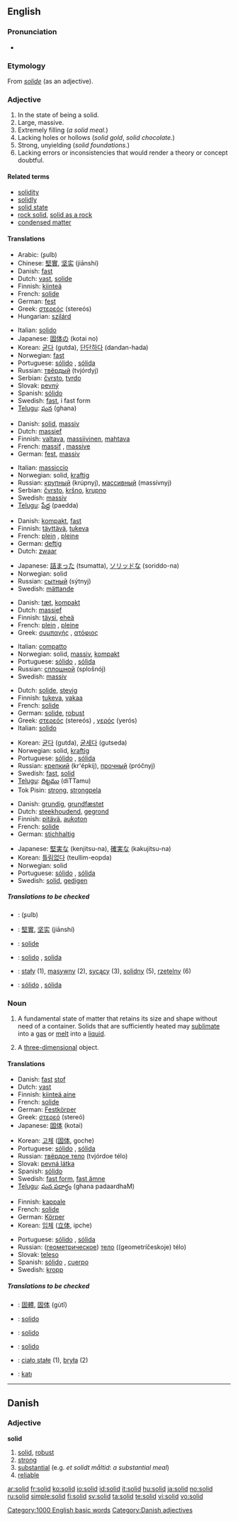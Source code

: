 {{wikipedia|dab=solid (disambiguation)|solid}}
==English==

===Pronunciation===
*{{audio|en-us-solid.ogg|Audio (US)}}

===Etymology===
From {{OF.}} ''[[solide]]'' (as an adjective).

===Adjective===
{{en-adj-more}}

# In the state of being a solid.
# Large, massive.
# Extremely filling (''a solid meal.'')
# Lacking holes or hollows (''solid gold'', ''solid chocolate.'')
# Strong, unyielding (''solid foundations.'')
# Lacking errors or inconsistencies that would render a theory or concept doubtful.

====Related terms====
*[[solidity]]
*[[solidly]]
*[[solid state]]
*[[rock solid]], [[solid as a rock]]
*[[condensed matter]]

====Translations====
{{trans-top|In the state of being a solid}}
*Arabic: {{ARchar|[[صلب|صُلب]]}} (ʂulb)
*Chinese: [[堅實]], [[坚实]] (jiānshí)
*Danish: [[fast]]
*Dutch: [[vast]], [[solide]]
*Finnish: [[kiinteä]]
*French: [[solide]]
*German: [[fest]]
*Greek: [[στερεός]] (stereós) {{m}}
*Hungarian: [[szilárd]]
{{trans-mid}}
*Italian: [[solido]]
*Japanese: [[固体の]] (kotai no)
*Korean: [[굳다]] (gutda), [[단단하다]] (dandan-hada)
*Norwegian: [[fast]]
*Portuguese: [[sólido]] {{m}}, [[sólida]] {{f}}
*Russian: [[твёрдый]] (tvjórdyj)
*Serbian: [[čvrsto]], [[tvrdo]]
*Slovak: [[pevný]] {{m}}
*Spanish: [[sólido]]
*Swedish: [[fast#Swedish|fast]], i fast form
*[[Telugu]]: [[ఘన]] (ghana)
{{trans-bottom}}

{{trans-top|Large, massive}}
*Danish: [[solid#Danish|solid]], [[massiv]]
*Dutch: [[massief]]
*Finnish: [[valtava]], [[massiivinen]], [[mahtava]]
*French: [[massif]] {{m}}, [[massive]] {{f}}
*German: [[fest]], [[massiv]]
{{trans-mid}}
*Italian: [[massiccio]]
*Norwegian: solid, [[kraftig]]
*Russian: [[крупный]] (krúpnyj), [[массивный]] (massívnyj)
*Serbian: [[čvrsto]], [[kršno]], [[krupno]]
*Swedish: [[massiv]]
*[[Telugu]]: [[పేద్ద]] (paedda)
{{trans-bottom}}

{{trans-top|Extremely filling}}
*Danish: [[kompakt]], [[fast]]
*Finnish: [[täyttävä]], [[tukeva]]
*French: [[plein]] {{m}}, [[pleine]] {{f}}
*German: [[deftig]]
*Dutch: [[zwaar]]
{{trans-mid}}
*Japanese: [[詰まった]] (tsumatta), [[ソリッドな]] (soriddo-na)
*Norwegian: solid
*Russian: [[сытный]] (sýtnyj)
*Swedish: [[mättande]]
{{trans-bottom}}

{{trans-top|Lacking holes or hollows}}
*Danish: [[tæt]], [[kompakt]]
*Dutch: [[massief]]
*Finnish: [[täysi]], [[eheä]]
*French: [[plein]] {{m}}, [[pleine]] {{f}}
*Greek: [[συμπαγής]] {{m}}, [[ατόφιος]] {{m}}
{{trans-mid}}
*Italian: [[compatto]]
*Norwegian: solid, [[massiv]], [[kompakt]]
*Portuguese: [[sólido]] {{m}}, [[sólida]] {{f}}
*Russian: [[сплошной]] (splošnój)
*Swedish: [[massiv]]
{{trans-bottom}}

{{trans-top|Strong, unyielding (as of foundations etc)}}
*Dutch: [[solide]], [[stevig]]
*Finnish: [[tukeva]], [[vakaa]]
*French: [[solide]]
*German: [[solide]], [[robust]]
*Greek: [[στερεός]] (stereós) {{m}}, [[γερός]] (yerós) {{m}}
*Italian: [[solido]]
{{trans-mid}}
*Korean: [[굳다]] (gutda), [[굳세다]] (gutseda)
*Norwegian: solid, [[kraftig]]
*Portuguese: [[sólido]] {{m}}, [[sólida]] {{f}}
*Russian: [[крепкий]] (kr'épkij), [[прочный]] (próčnyj)
*Swedish: [[fast]], [[solid#Swedish|solid]]
*[[Telugu]]: [[దిట్టము]] (diTTamu)
*Tok Pisin: [[strong]], [[strongpela]]
{{trans-bottom}}

{{trans-top|Lacking errors or inconsistencies}}
*Danish: [[grundig]], [[grundfæstet]]
*Dutch: [[steekhoudend]], [[gegrond]]
*Finnish: [[pitävä]], [[aukoton]]
*French: [[solide]]
*German: [[stichhaltig]]
{{trans-mid}}
*Japanese: [[堅実な]] (kenjitsu-na), [[確実な]] (kakujitsu-na)
*Korean: [[틀림없다]] (teullim-eopda)
*Norwegian: solid
*Portuguese: [[sólido]] {{m}}, [[sólida]] {{f}}
*Swedish: [[solid#Swedish|solid]], [[gedigen]]
{{trans-bottom}}

=====Translations to be checked=====
{{checktrans}}

*{{ttbc|Arabic}}: {{ARchar|[[صلب|صُلب]]}} (ʂulb)
*{{ttbc|Chinese}}: [[堅實]], [[坚实]] (jiānshí)
*{{ttbc|Interlingua}}: [[solide]]
*{{ttbc|Italian}}: [[solido]] {{m}}, [[solida]] {{f}}
*{{ttbc|Polish}}: [[stały]] (1), [[masywny]] (2), [[sycący]] (3), [[solidny]] (5), [[rzetelny]] (6) {{m}}
*{{ttbc|Spanish}}: [[sólido]] {{m}}, [[sólida]] {{f}}

===Noun===
{{wikipedia}}
{{en-noun}}

# {{chemistry}} A fundamental state of matter that retains its size and shape without need of a container. Solids that are sufficiently heated may [[sublimate]] into a [[gas]] or [[melt]] into a [[liquid]].
# {{geometry}} A [[three-dimensional]] object.

====Translations====
{{trans-top|chemistry: A fundamental state of matter}}
*Danish: [[fast]] [[stof]] {{n}}
*Dutch: [[vast]]
*Finnish: [[kiinteä aine]]
*French: [[solide]] {{m}}
*German: [[Festkörper]] {{m}}
*Greek: [[στερεό]] (stereó) {{n}}
*Japanese: [[固体]] (kotai)
{{trans-mid}}
*Korean: [[고체]] ([[固体]], goche)
*Portuguese: [[sólido]] {{m}}, [[sólida]] {{f}}
*Russian: [[твёрдое тело]] (tvjórdoe télo) {{n}}
*Slovak: [[pevná látka]] {{f}}
*Spanish: [[sólido]] {{m}}
*Swedish: [[fast form]], [[fast ämne]]
*[[Telugu]]: [[ఘన పదార్ధం]] (ghana padaardhaM)
{{trans-bottom}}

{{trans-top|geometry: a three-dimensional object}}
*Finnish: [[kappale]]
*French: [[solide]] {{m}}
*German: [[Körper]] {{m}}
*Korean: [[입체]] ([[立体]], ipche)
{{trans-mid}}
*Portuguese: [[sólido]] {{m}}, [[sólida]] {{f}}
*Russian: ([[геометрический|геометрическое]]) [[тело]] ((geometríčeskoje) télo) {{n}}
*Slovak: [[teleso]] {{n}}
*Spanish: [[sólido]] {{m}}, [[cuerpo]] {{m}}
*Swedish: [[kropp]]
{{trans-bottom}}

=====Translations to be checked=====
{{checktrans}}
{{top}}
*{{ttbc|Chinese}}: [[固體]], [[固体]] (gùtǐ)
*{{ttbc|Ido}}: [[solido]]
*{{ttbc|Interlingua}}: [[solido]]
{{mid}}
*{{ttbc|Italian}}: [[solido]]
*{{ttbc|Polish}}: [[ciało stałe]] {{n}} (1), [[bryła]] {{f}} (2)
*{{ttbc|Turkish}}: [[katı]]
{{bottom}}

[[Category:1000 English basic words]]

----

==Danish==

===Adjective===
'''solid'''

# [[solid#English|solid]], [[robust]]
# [[strong]]
# [[substantial]] (e.g. ''et solidt måltid'': ''a substantial meal'')
# [[reliable]]

[[Category:Danish adjectives]]

[[ar:solid]]
[[fr:solid]]
[[ko:solid]]
[[io:solid]]
[[id:solid]]
[[it:solid]]
[[hu:solid]]
[[ja:solid]]
[[no:solid]]
[[ru:solid]]
[[simple:solid]]
[[fi:solid]]
[[sv:solid]]
[[ta:solid]]
[[te:solid]]
[[vi:solid]]
[[vo:solid]]